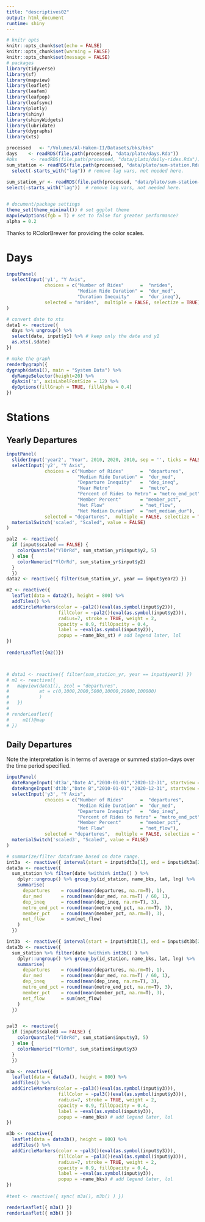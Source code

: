 ```yaml
---
title: "descriptives02"
output: html_document
runtime: shiny
---
```


```r
# knitr opts
knitr::opts_chunk$set(echo = FALSE)
knitr::opts_chunk$set(warning = FALSE)
knitr::opts_chunk$set(message = FALSE)
# packages
library(tidyverse)
library(sf)
library(mapview)
library(leaflet)
library(leafem)
library(leafpop)
library(leafsync)
library(plotly)
library(shiny)
library(shinyWidgets)
library(lubridate)
library(dygraphs)
library(xts)

processed   <- "/Volumes/Al-Hakem-II/Datasets/bks/bks"
days    <- readRDS(file.path(processed, "data/plato/days.Rda"))
#bks     <- readRDS(file.path(processed, "data/plato/daily-rides.Rda"))
sum_station <- readRDS(file.path(processed, "data/plato/sum-station.Rda")) %>%
  select(-starts_with("lag")) # remove lag vars, not needed here.
  
sum_station_yr <- readRDS(file.path(processed, "data/plato/sum-station-yr.Rda")) %>%
select(-starts_with("lag"))  # remove lag vars, not needed here.


# document/package settings
theme_set(theme_minimal()) # set ggplot theme
mapviewOptions(fgb = T) # set to false for greater performance?
alpha = 0.2
```

Thanks to RColorBrewer for providing the color scales.

# Days

```r
inputPanel(
  selectInput('y1', "Y Axis", 
              choices = c("Number of Rides"      =  "nrides",
                          "Median Ride Duration" =  "dur_med",
                          "Duration Inequity"    =  "dur_ineq"),
              selected = "nrides",  multiple = FALSE, selectize = TRUE)
) 

# convert date to xts 
data1 <- reactive({
  days %>% ungroup() %>%
  select(date, input$y1) %>% # keep only the date and y1
  as.xts(.$date)
})

# make the graph
renderDygraph({
dygraph(data1(), main = "System Data") %>% 
  dyRangeSelector(height=20) %>%
  dyAxis('x', axisLabelFontSize = 12) %>%
  dyOptions(fillGraph = TRUE, fillAlpha = 0.4)  
})
```

# Stations

## Yearly Departures

```r
inputPanel(
  sliderInput('year2', "Year", 2010, 2020, 2010, sep = '', ticks = FALSE),
  selectInput('y2', "Y Axis", 
              choices = c("Number of Rides"      =  "departures",
                          "Median Ride Duration" =  "dur_med",
                          "Departure Inequity"   =  "dep_ineq",
                          "Near Metro"           =  "metro",
                          "Percent of Rides to Metro" = "metro_end_pct",
                          "Member Percent"       = "member_pct",
                          "Net Flow"             = "net_flow",
                          "Net Median Duration"  = "net_median_dur"),
              selected = "departures",  multiple = FALSE, selectize = TRUE),
  materialSwitch('scaled', "Scaled", value = FALSE)
)

pal2  <- reactive({
  if (input$scaled == FALSE) {
    colorQuantile("YlOrRd", sum_station_yr$input$y2, 5)
  } else {
    colorNumeric("YlOrRd", sum_station_yr$input$y2)
  }
  })
data2 <- reactive({ filter(sum_station_yr, year == input$year2) })

m2 <- reactive({
  leaflet(data = data2(), height = 800) %>%
  addTiles() %>%
  addCircleMarkers(color = ~pal2()(eval(as.symbol(input$y2))),
                   fillColor = ~pal2()(eval(as.symbol(input$y2))),
                   radius=7, stroke = TRUE, weight = 2,
                   opacity = 0.9, fillOpacity = 0.4, 
                   label = ~eval(as.symbol(input$y2)),
                   popup = ~name_bks_st) # add legend later, lol
})
  
renderLeaflet({m2()})



# data1 <- reactive({ filter(sum_station_yr, year == input$year1) })
# m1 <- reactive({
#   mapview(data1(), zcol = "departures",
#           at = c(0,1000,2000,5000,10000,20000,100000)
#           )
#   })
# 
# renderLeaflet({
#     m1()@map
# })


```

## Daily Departures

Note the interpretation is in terms of average or summed station-days over the time period specified.

```r
inputPanel(
  dateRangeInput('dt3a',"Date A","2010-01-01","2020-12-31", startview = "year"),
  dateRangeInput('dt3b',"Date B","2010-01-01","2020-12-31", startview = "year"),
  selectInput('y3', "Y Axis", 
              choices = c("Number of Rides"      =  "departures",
                          "Median Ride Duration" =  "dur_med",
                          "Departure Inequity"   =  "dep_ineq",
                          "Percent of Rides to Metro" = "metro_end_pct",
                          "Member Percent"       = "member_pct",
                          "Net Flow"             = "net_flow"),
              selected = "departures",  multiple = FALSE, selectize = TRUE),
  materialSwitch('scaled3', "Scaled", value = FALSE)
)

# summarize/filter dataframe based on date range.
int3a  <- reactive({ interval(start = input$dt3a[1], end = input$dt3a[2]) }) 
data3a <- reactive({ 
  sum_station %>% filter(date %within% int3a() ) %>%
    dplyr::ungroup() %>% group_by(id_station, name_bks, lat, lng) %>%
    summarise(
      departures    = round(mean(departures, na.rm=T), 1),
      dur_med       = round(mean(dur_med, na.rm=T) / 60, 1),
      dep_ineq      = round(mean(dep_ineq, na.rm=T), 3),
      metro_end_pct = round(mean(metro_end_pct, na.rm=T), 3),
      member_pct    = round(mean(member_pct, na.rm=T), 3),
      net_flow      = sum(net_flow)
    )
  })

int3b  <- reactive({ interval(start = input$dt3b[1], end = input$dt3b[2]) }) 
data3b <- reactive({ 
  sum_station %>% filter(date %within% int3b() ) %>%
    dplyr::ungroup() %>% group_by(id_station, name_bks, lat, lng) %>%
    summarise(
      departures    = round(mean(departures, na.rm=T), 1),
      dur_med       = round(mean(dur_med, na.rm=T) / 60, 1),
      dep_ineq      = round(mean(dep_ineq, na.rm=T), 3),
      metro_end_pct = round(mean(metro_end_pct, na.rm=T), 3),
      member_pct    = round(mean(member_pct, na.rm=T), 3),
      net_flow      = sum(net_flow)
    )
  })


pal3  <- reactive({
  if (input$scaled3 == FALSE) {
    colorQuantile("YlOrRd", sum_station$input$y3, 5)
  } else {
    colorNumeric("YlOrRd", sum_station$input$y3)
  }
  })

m3a <- reactive({
  leaflet(data = data3a(), height = 800) %>%
  addTiles() %>%
  addCircleMarkers(color = ~pal3()(eval(as.symbol(input$y3))),
                   fillColor = ~pal3()(eval(as.symbol(input$y3))),
                   radius=7, stroke = TRUE, weight = 2,
                   opacity = 0.9, fillOpacity = 0.4, 
                   label = ~eval(as.symbol(input$y3)),
                   popup = ~name_bks) # add legend later, lol
})

m3b <- reactive({
  leaflet(data = data3b(), height = 800) %>%
  addTiles() %>%
  addCircleMarkers(color = ~pal3()(eval(as.symbol(input$y3))),
                   fillColor = ~pal3()(eval(as.symbol(input$y3))),
                   radius=7, stroke = TRUE, weight = 2,
                   opacity = 0.9, fillOpacity = 0.4, 
                   label = ~eval(as.symbol(input$y3)),
                   popup = ~name_bks) # add legend later, lol
})
  
#test <- reactive({ sync( m3a(), m3b() ) })

renderLeaflet({ m3a() })
renderLeaflet({ m3b() })



```
